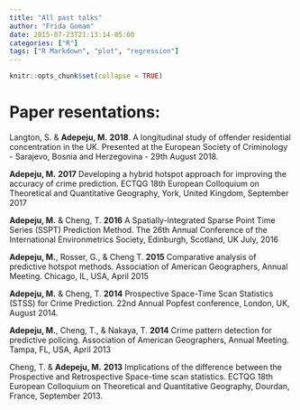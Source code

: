 ```yaml
---
title: "All past talks"
author: "Frida Gomam"
date: 2015-07-23T21:13:14-05:00
categories: ["R"]
tags: ["R Markdown", "plot", "regression"]
---
```


```r
knitr::opts_chunk$set(collapse = TRUE)
```

# Paper resentations:

Langton, S. & **Adepeju, M.** **2018**. A longitudinal study of offender residential concentration in the UK. Presented at the European Society of Criminology - Sarajevo, Bosnia and Herzegovina - 29th August 2018.

**Adepeju, M.** **2017** Developing a hybrid hotspot approach for improving the accuracy of crime prediction. ECTQG 18th European Colloquium on Theoretical and Quantitative Geography, York, United Kingdom, September 2017	

**Adepeju, M.** & Cheng, T. **2016** A Spatially-Integrated Sparse Point Time Series (SSPT) Prediction Method. The 26th Annual Conference of the International Environmetrics Society, Edinburgh, Scotland, UK July, 2016 

**Adepeju, M.**, Rosser, G., & Cheng T. **2015** Comparative analysis of predictive hotspot methods. Association of American Geographers, Annual Meeting. Chicago, IL, USA, April 2015 

**Adepeju, M.** & Cheng, T. **2014** Prospective Space-Time Scan Statistics (STSS) for Crime Prediction. 22nd Annual Popfest conference, London, UK, August 2014.  

**Adepeju, M.**, Cheng, T., & Nakaya, T. **2014** Crime pattern detection for predictive policing. Association of American Geographers, Annual Meeting. Tampa, FL, USA, April 2013 

Cheng, T. & **Adepeju, M.** **2013** Implications of the difference between the Prospective and Retrospective Space-time scan statistics. ECTQG 18th European Colloquium on Theoretical and Quantitative Geography, Dourdan, France, September 2013.
